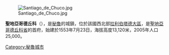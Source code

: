 [[Image:Santiago_de_Chuco.jpg|right]]

'''聖地亞哥德丘科'''（{{lang-es|Santiago de Chuco}}），是[[秘魯|秘魯]]的城鎮，位於該國西北部[[拉利伯塔德大區|拉利伯塔德大區]]，是[[聖地亞哥德丘科省|聖地亞哥德丘科省]]的首府，始建於1553年7月23日，海拔高度13,120米，2005年人口25,000。

{{Peru-geo-stub}}
[[Category:秘魯城市|Category:秘魯城市]]